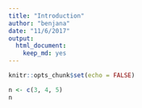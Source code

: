 ```yaml
---
title: "Introduction"
author: "benjana"
date: "11/6/2017"
output: 
  html_document: 
    keep_md: yes
---
```


```r
knitr::opts_chunk$set(echo = FALSE)
```
```r
n <- c(3, 4, 5)
n
```


